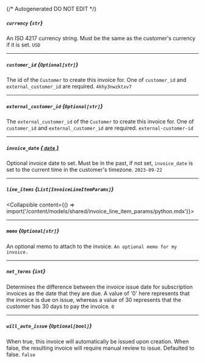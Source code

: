 {/* Autogenerated DO NOT EDIT  */}

##### `currency` *{`str`}*
An ISO 4217 currency string. Must be the same as the customer's currency if it is set.
`USD`

---
##### `customer_id` *{`Optional[str]`}*
The id of the `Customer` to create this invoice for. One of `customer_id` and `external_customer_id` are required.
`4khy3nwzktxv7`

---
##### `external_customer_id` *{`Optional[str]`}*
The `external_customer_id` of the `Customer` to create this invoice for. One of `customer_id` and `external_customer_id` are required.
`external-customer-id`

---
##### `invoice_date` [*{ `date` }*](https://docs.python.org/3/library/datetime.html#date-objects)
Optional invoice date to set. Must be in the past, if not set, `invoice_date` is set to the current time in the customer's timezone.
`2023-09-22`

---
##### `line_items` *{`List[InvoiceLineItemParams]`}*
<Collapsible content={() => import('/content/models/shared/invoice_line_item_params/python.mdx')}>
</Collapsible>

---
##### `memo` *{`Optional[str]`}*
An optional memo to attach to the invoice.
`An optional memo for my invoice.`

---
##### `net_terms` *{`int`}*
Determines the difference between the invoice issue date for subscription invoices as the date that they are due. A value of '0' here represents that the invoice is due on issue, whereas a value of 30 represents that the customer has 30 days to pay the invoice.
`0`

---
##### `will_auto_issue` *{`Optional[bool]`}*
When true, this invoice will automatically be issued upon creation. When false, the resulting invoice will require manual review to issue. Defaulted to false.
`false`

